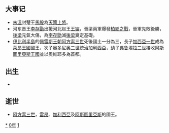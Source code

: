 {{yearTOC|910|（南吴、晋、岐）'''[[天祐_(唐朝)|天祐]]七年'''；后梁（闽）'''[[開平_(年號)|開平]]四年'''；前蜀'''[[武成_(前蜀)|武成]]三年'''；大長和'''[[始元_(大长和)|始元]]元年'''；吴越'''[[天宝_(吴越)|天宝]]三年'''；日本'''[[延喜|延喜]]十年'''}}
== 大事记 ==
*[[朱溫|朱溫]]封楚王[[馬殷|馬殷]]為[[天策上將|天策上將]]。
*河东晋王[[唐庄宗|李存勖]]出援河北赵王[[王镕|王镕]]，晉梁兩軍爆發[[柏鄉之戰|柏鄉之戰]]，晉軍先敗後勝，[[後梁|後梁]]元氣大傷，為[[唐庄宗|李存勖]]滅[[後梁|後梁]]奠定基礎。
*[[伊比利半島|伊比利半島]]的[[佩雷斯王朝|佩雷斯王朝]][[阿方索三世_(莱昂)|阿方索三世]]死後國土一分為三，長子[[加西亞一世_(莱昂)|加西亞一世]]成為[[萊昂王國|萊昂王國]]國王，次子[[奥多尼奥二世_(莱昂)|奥多尼奥二世]]統治[[加利西亞|加利西亞]]，幼子[[弗鲁埃拉二世_(莱昂)|弗鲁埃拉二世]]接收[[阿斯圖里亞斯王國|阿斯圖里亞斯王國]]並以奧維耶多為首都。

== 出生 ==
*
== 逝世 ==
{{Wikisource year mention}}
*[[阿方索三世_(莱昂)|阿方索三世]]，[[莱昂王国|雷昂]]、[[加利西亞|加利西亞]]及[[阿斯圖里亞斯|阿斯圖里亞斯]]的國王。
[[Category:910年|*]]
[[Category:910年代|0年]]
[[Category:10世纪各年|1]]